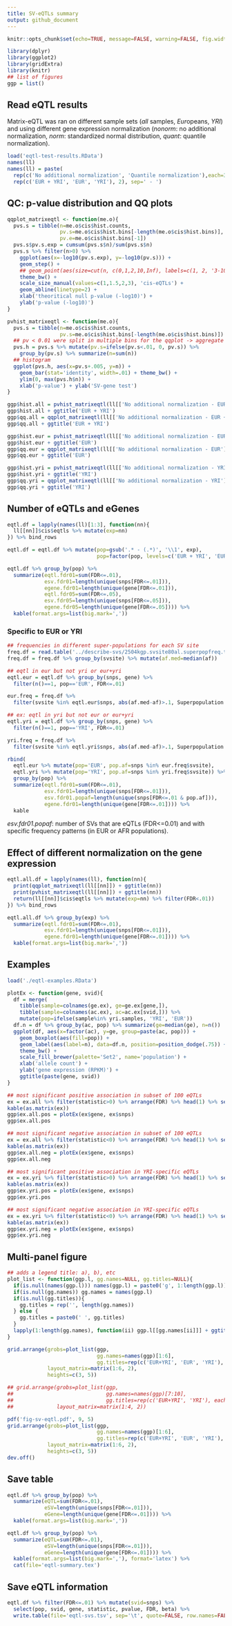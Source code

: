 ```yaml
---
title: SV-eQTLs summary
output: github_document
---
```


```r
knitr::opts_chunk$set(echo=TRUE, message=FALSE, warning=FALSE, fig.width=10)
```

```r
library(dplyr)
library(ggplot2)
library(gridExtra)
library(knitr)
## list of figures
ggp = list()
```

## Read eQTL results

Matrix-eQTL was ran on different sample sets (*all* samples, *Eur*opeans, *YRI*) and using different gene expression normalization (*nonorm*: no additional normalization, *norm*: standardized normal distribution, *quant*: quantile normalization).

```r
load('eqtl-test-results.RData')
names(ll)
names(ll) = paste(
  rep(c('No additional normalization', 'Quantile normalization'),each=3),
  rep(c('EUR + YRI', 'EUR', 'YRI'), 2), sep=' - ')
```

## QC: p-value distribution and QQ plots

```r
qqplot_matrixeqtl <- function(me.o){
  pvs.s = tibble(n=me.o$cis$hist.counts,
                 pv.s=me.o$cis$hist.bins[-length(me.o$cis$hist.bins)],
                 pv.e=me.o$cis$hist.bins[-1])
  pvs.s$pv.s.exp = cumsum(pvs.s$n)/sum(pvs.s$n)
  pvs.s %>% filter(n>0) %>% 
    ggplot(aes(x=-log10(pv.s.exp), y=-log10(pv.s))) +
    geom_step() +
    ## geom_point(aes(size=cut(n, c(0,1,2,10,Inf), labels=c(1, 2, '3-10', '>10'))), alpha=.5) +
    theme_bw() +
    scale_size_manual(values=c(1,1.5,2,3), 'cis-eQTLs') + 
    geom_abline(linetype=2) +
    xlab('theoritical null p-value (-log10)') +
    ylab('p-value (-log10)')
}

pvhist_matrixeqtl <- function(me.o){
  pvs.s = tibble(n=me.o$cis$hist.counts,
                 pv.s=me.o$cis$hist.bins[-length(me.o$cis$hist.bins)])
  ## pv < 0.01 were split in multiple bins for the qqplot -> aggregate them
  pvs.h = pvs.s %>% mutate(pv.s=ifelse(pv.s<.01, 0, pv.s)) %>%
    group_by(pv.s) %>% summarize(n=sum(n))
  ## histogram
  ggplot(pvs.h, aes(x=pv.s+.005, y=n)) +
    geom_bar(stat='identity', width=.01) + theme_bw() +
    ylim(0, max(pvs.h$n)) +
    xlab('p-value') + ylab('SV-gene test')
}

ggp$hist.all = pvhist_matrixeqtl(ll[['No additional normalization - EUR + YRI']])
ggp$hist.all + ggtitle('EUR + YRI')
ggp$qq.all = qqplot_matrixeqtl(ll[['No additional normalization - EUR + YRI']])
ggp$qq.all + ggtitle('EUR + YRI')

ggp$hist.eur = pvhist_matrixeqtl(ll[['No additional normalization - EUR']])
ggp$hist.eur + ggtitle('EUR')
ggp$qq.eur = qqplot_matrixeqtl(ll[['No additional normalization - EUR']])
ggp$qq.eur + ggtitle('EUR')

ggp$hist.yri = pvhist_matrixeqtl(ll[['No additional normalization - YRI']])
ggp$hist.yri + ggtitle('YRI')
ggp$qq.yri = qqplot_matrixeqtl(ll[['No additional normalization - YRI']])
ggp$qq.yri + ggtitle('YRI')
```

## Number of eQTLs and eGenes

```r
eqtl.df = lapply(names(ll)[1:3], function(nn){
  ll[[nn]]$cis$eqtls %>% mutate(exp=nn)
}) %>% bind_rows

eqtl.df = eqtl.df %>% mutate(pop=gsub('.* - (.*)', '\\1', exp),
                             pop=factor(pop, levels=c('EUR + YRI', 'EUR', 'YRI')))

eqtl.df %>% group_by(pop) %>%
  summarize(eqtl.fdr01=sum(FDR<=.01),
            esv.fdr01=length(unique(snps[FDR<=.01])),
            egene.fdr01=length(unique(gene[FDR<=.01])),
            eqtl.fdr05=sum(FDR<=.05),
            esv.fdr05=length(unique(snps[FDR<=.05])),
            egene.fdr05=length(unique(gene[FDR<=.05]))) %>%
  kable(format.args=list(big.mark=','))
```

### Specific to EUR or YRI

```r
## frequencies in different super-populations for each SV site
freq.df = read.table('../describe-svs/2504kgp.svsite80al.superpopfreq.tsv.gz', as.is=TRUE, header=TRUE)
freq.df = freq.df %>% group_by(svsite) %>% mutate(af.med=median(af))

## eqtl in eur but not yri or eur+yri
eqtl.eur = eqtl.df %>% group_by(snps, gene) %>%
  filter(n()==1, pop=='EUR', FDR<=.01)

eur.freq = freq.df %>%
  filter(svsite %in% eqtl.eur$snps, abs(af.med-af)>.1, Superpopulation %in% c('AFR', 'EUR'))

## ex: eqtl in yri but not eur or eur+yri
eqtl.yri = eqtl.df %>% group_by(snps, gene) %>%
  filter(n()==1, pop=='YRI', FDR<=.01)

yri.freq = freq.df %>%
  filter(svsite %in% eqtl.yri$snps, abs(af.med-af)>.1, Superpopulation %in% c('AFR', 'EUR'))

rbind(
  eqtl.eur %>% mutate(pop='EUR', pop.af=snps %in% eur.freq$svsite),
  eqtl.yri %>% mutate(pop='YRI', pop.af=snps %in% yri.freq$svsite)) %>%
  group_by(pop) %>%
  summarize(eqtl.fdr01=sum(FDR<=.01),
            esv.fdr01=length(unique(snps[FDR<=.01])),
            esv.fdr01.popaf=length(unique(snps[FDR<=.01 & pop.af])),
            egene.fdr01=length(unique(gene[FDR<=.01]))) %>%
  kable
```

*esv.fdr01.popaf*: number of SVs that are eQTLs (FDR<=0.01) and with specific frequency patterns (in EUR or AFR populations).

## Effect of different normalization on the gene expression


```r
eqtl.all.df = lapply(names(ll), function(nn){
  print(qqplot_matrixeqtl(ll[[nn]]) + ggtitle(nn))
  print(pvhist_matrixeqtl(ll[[nn]]) + ggtitle(nn))
  return(ll[[nn]]$cis$eqtls %>% mutate(exp=nn) %>% filter(FDR<.01))
}) %>% bind_rows

eqtl.all.df %>% group_by(exp) %>%
  summarize(eqtl.fdr01=sum(FDR<=.01),
            esv.fdr01=length(unique(snps[FDR<=.01])),
            egene.fdr01=length(unique(gene[FDR<=.01]))) %>%
  kable(format.args=list(big.mark=','))
```

## Examples

```r
load('./eqtl-examples.RData')

plotEx <- function(gene, svid){
  df = merge(
    tibble(sample=colnames(ge.ex), ge=ge.ex[gene,]),
    tibble(sample=colnames(ac.ex), ac=ac.ex[svid,])) %>%
    mutate(pop=ifelse(sample%in% yri.samples, 'YRI', 'EUR'))
  df.n = df %>% group_by(ac, pop) %>% summarize(ge=median(ge), n=n())
  ggplot(df, aes(x=factor(ac), y=ge, group=paste(ac, pop))) +
    geom_boxplot(aes(fill=pop)) +
    geom_label(aes(label=n), data=df.n, position=position_dodge(.75)) + 
    theme_bw() +
    scale_fill_brewer(palette='Set2', name='population') +
    xlab('allele count') +
    ylab('gene expression (RPKM)') +
    ggtitle(paste(gene, svid))
}

## most significant positive association in subset of 100 eQTLs
ex = ex.all %>% filter(statistic>0) %>% arrange(FDR) %>% head(1) %>% select(-pop)
kable(as.matrix(ex))
ggp$ex.all.pos = plotEx(ex$gene, ex$snps)
ggp$ex.all.pos

## most significant negative association in subset of 100 eQTLs
ex = ex.all %>% filter(statistic<0) %>% arrange(FDR) %>% head(1) %>% select(-pop)
kable(as.matrix(ex))
ggp$ex.all.neg = plotEx(ex$gene, ex$snps)
ggp$ex.all.neg

## most significant positive association in YRI-specific eQTLs
ex = ex.yri %>% filter(statistic>0) %>% arrange(FDR) %>% head(1) %>% select(-pop)
kable(as.matrix(ex))
ggp$ex.yri.pos = plotEx(ex$gene, ex$snps)
ggp$ex.yri.pos

## most significant negative association in YRI-specific eQTLs
ex = ex.yri %>% filter(statistic<0) %>% arrange(FDR) %>% head(1) %>% select(-pop)
kable(as.matrix(ex))
ggp$ex.yri.neg = plotEx(ex$gene, ex$snps)
ggp$ex.yri.neg
```

## Multi-panel figure

```r
## adds a legend title: a), b), etc
plot_list <- function(ggp.l, gg.names=NULL, gg.titles=NULL){
  if(is.null(names(ggp.l))) names(ggp.l) = paste0('g', 1:length(ggp.l))
  if(is.null(gg.names)) gg.names = names(ggp.l)
  if(is.null(gg.titles)){
    gg.titles = rep('', length(gg.names))
  } else {
    gg.titles = paste0(' ', gg.titles)
  }
  lapply(1:length(gg.names), function(ii) ggp.l[[gg.names[ii]]] + ggtitle(paste0('(', LETTERS[ii], ')', gg.titles[ii])))
}

grid.arrange(grobs=plot_list(ggp,
                             gg.names=names(ggp)[1:6],
                             gg.titles=rep(c('EUR+YRI', 'EUR', 'YRI'), each=2)),
             layout_matrix=matrix(1:6, 2),
             heights=c(3, 5))

## grid.arrange(grobs=plot_list(ggp,
##                              gg.names=names(ggp)[7:10],
##                              gg.titles=rep(c('EUR+YRI', 'YRI'), each=2)),
##              layout_matrix=matrix(1:4, 2))

pdf('fig-sv-eqtl.pdf', 9, 5)
grid.arrange(grobs=plot_list(ggp,
                             gg.names=names(ggp)[1:6],
                             gg.titles=rep(c('EUR+YRI', 'EUR', 'YRI'), each=2)),
             layout_matrix=matrix(1:6, 2),
             heights=c(3, 5))
dev.off()
```

## Save table

```r
eqtl.df %>% group_by(pop) %>%
  summarize(eQTL=sum(FDR<=.01),
            eSV=length(unique(snps[FDR<=.01])),
            eGene=length(unique(gene[FDR<=.01]))) %>%
  kable(format.args=list(big.mark=','))

eqtl.df %>% group_by(pop) %>%
  summarize(eQTL=sum(FDR<=.01),
            eSV=length(unique(snps[FDR<=.01])),
            eGene=length(unique(gene[FDR<=.01]))) %>%
  kable(format.args=list(big.mark=','), format='latex') %>%
  cat(file='eqtl-summary.tex')

```

## Save eQTL information

```r
eqtl.df %>% filter(FDR<=.01) %>% mutate(svid=snps) %>%
  select(pop, svid, gene, statistic, pvalue, FDR, beta) %>%
  write.table(file='eqtl-svs.tsv', sep='\t', quote=FALSE, row.names=FALSE)
```
